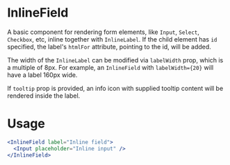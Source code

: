 
# InlineField

A basic component for rendering form elements, like `Input`, `Select`, `Checkbox`, etc, inline together with `InlineLabel`. If the child element has `id` specified, the label's `htmlFor` attribute, pointing to the id, will be added.

The width of the `InlineLabel` can be modified via `labelWidth` prop, which is a multiple of 8px. For example, an `InlineField` with `labelWidth={20}` will have a label 160px wide.

If `tooltip` prop is provided, an info icon with supplied tooltip content will be rendered inside the label.

# Usage

```jsx
<InlineField label="Inline field">
  <Input placeholder="Inline input" />
</InlineField>
```

<ArgTypes of={InlineField} />
